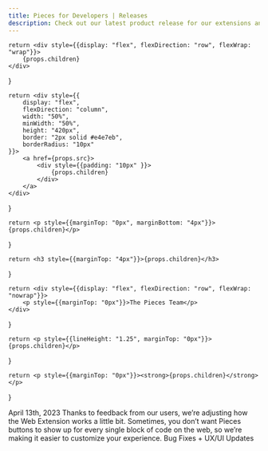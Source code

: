 ```yaml
---
title: Pieces for Developers | Releases
description: Check out our latest product release for our extensions and plugins and learn how to use never before seen features.
---
```



    return <div style={{display: "flex", flexDirection: "row", flexWrap: "wrap"}}>
        {props.children}
    </div>
}

    return <div style={{
        display: "flex",
        flexDirection: "column",
        width: "50%",
        minWidth: "50%",
        height: "420px",
        border: "2px solid #e4e7eb",
        borderRadius: "10px"
    }}>
        <a href={props.src}>
            <div style={{padding: "10px" }}>
                {props.children}
            </div>
        </a>
    </div>
}

    return <p style={{marginTop: "0px", marginBottom: "4px"}}>{props.children}</p>
}

    return <h3 style={{marginTop: "4px"}}>{props.children}</h3>
}

    return <div style={{display: "flex", flexDirection: "row", flexWrap: "nowrap"}}>
        <p style={{marginTop: "0px"}}>The Pieces Team</p>
    </div>
}

    return <p style={{lineHeight: "1.25", marginTop: "0px"}}>{props.children}</p>
}

    return <p style={{marginTop: "0px"}}><strong>{props.children}</strong></p>
}


<MainContainer>
    <Card src="www.google.com">
        <Date>April 13th, 2023</Date>
        <Title>Pieces Web Extension 2.6.0: Enable/Disable Pieces Buttons by Default</Title>
        <Author></Author>
        <Snip>Thanks to feedback from our users, we’re adjusting how the Web Extension works a little bit. Sometimes,
            you don’t want Pieces buttons to show up for every single block of code on the web, so we’re making it
            easier to customize your experience.</Snip>
        <Tags>Bug Fixes + UX/UI Updates</Tags>
    </Card>
</MainContainer>

